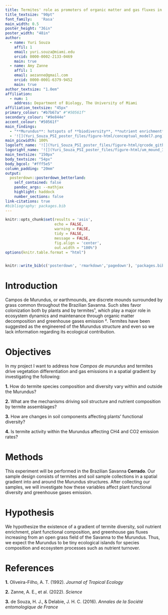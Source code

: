 ---
title: Termites' role as promoters of organic matter and gas fluxes in the Brazilian Savanna
title_textsize: "90pt"
font_family:	'Rasa'
main_width: 0.5
poster_height: "36in"
poster_width: "48in"
author:
  - name: Yuri Souza
    affil: 1
    email: yuri.souza@miami.edu
    orcid: 0000-0002-2133-0469
    main: true
  - name: Amy Zanne
    affil: 1
    email: aezanne@gmail.com
    orcid: 0000-0001-6379-9452
    main: true
author_textsize: "1.0em"
affiliation:
  - num: 1
    address: Department of Biology, The University of Miami
affiliation_textsize: "45px"
primary_colour: "#b7b67a" #"#50561f"
secondary_colour: "#9e844e" 
accent_colour: "#50561f"
main_findings:
  - "**Murundus**: hotspots of **biodiversity**, **nutrient enrichment**, and **gas emission** through **termite** activity"
  - '![](Yuri_Souza_PSI_poster_files/figure-html/conceptual_model7.png){.main_pic}'
main_picwidth: 100%
logoleft_name: '![](Yuri_Souza_PSI_poster_files/figure-html/qrcode_github.com.png){.main-img-left}'
logoright_name: '![](Yuri_Souza_PSI_poster_files/figure-html/um_mound_3.png){.main-img-right}'
main_textsize: "150px"
body_textsize: "54px"
body_bgcol: "#fff5e5"
column_padding:	"20mm"
output: 
  posterdown::posterdown_betterland:
    self_contained: false
    pandoc_args: --mathjax
    highlight: haddock
    number_sections: false
link-citations: true
#bibliography: packages.bib
---

```{r, include=FALSE}
knitr::opts_chunk$set(results = 'asis',
                      echo = FALSE,
                      warning = FALSE,
                      tidy = FALSE,
                      message = FALSE,
                      fig.align = 'center',
                      out.width = "100%")
options(knitr.table.format = "html") 
```

```{r myplot, include=FALSE}

```


```{r, include=FALSE}
knitr::write_bib(c('posterdown', 'rmarkdown','pagedown'), 'packages.bib')
```

# Introduction
Campos de Murundus, or earthmounds, are discrete mounds surrounded by grass common throughout the Brazilian Savanna. Such sites favor colonization both by plants and by termites¹, which play a major role in ecosystem dynamics and maintenance through organic matter decomposition and greenhouse gases emission ². Termites have been suggested as the engineered of the Murundus structure and even so we lack information regarding its ecological contribution. 

# Objectives
In my project I want to address how *Campos de murundus* and termites drive vegetation differentiation and gas emissions in a spatial gradient by investigating the following:

**1.** How do termite species composition and diversity vary within and outside the Murundus?

**2.** What are the mechanisms driving soil structure and nutrient composition by termite assemblages?

**3.** How are changes in soil components affecting plants' functional diversity?

**4.** Is termite activity within the Murundus affecting CH4 and CO2 emission rates?

# Methods

This experiment will be performed in the Brazilian Savanna **Cerrado**. Our sample design consists of termites and soil sample collections in a spatial gradient into and around the Murundus structures. After collecting our samples, we will investigate how these variables affect plant functional diversity and greenhouse gases emission. 

# Hypothesis

We hypothesize the existence of a gradient of termite diversity, soil nutrient enrichment, plant functional composition, and greenhouse gas fluxes increasing from an open grass field of the Savanna to the Murundus. Thus, we expect the Murundus to be tiny ecological islands for species composition and ecosystem processes such as nutrient turnover.

# References

**1.** Oliveira-Filho, A. T. (1992). *Journal of Tropical Ecology* 

**2.** Zanne, A. E., et al. (2022). *Science* 

**3.** de Souza, H. J., & Delabie, J. H. C. (2016). *Annales de la Société entomologique de France*
